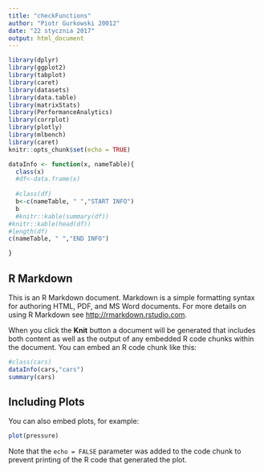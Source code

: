 ```yaml
---
title: "checkFunctions"
author: "Piotr Gurkowski 20012"
date: "22 stycznia 2017"
output: html_document
---
```


```r
library(dplyr)
library(ggplot2)
library(tabplot)
library(caret)
library(datasets)
library(data.table)
library(matrixStats)
library(PerformanceAnalytics)
library(corrplot)
library(plotly)
library(mlbench)
library(caret)
knitr::opts_chunk$set(echo = TRUE)
```


```r
dataInfo <- function(x, nameTable){
  class(x)
  #df<-data.frame(x)
  
  #class(df)
  b<-c(nameTable, " ","START INFO")
  b
  #knitr::kable(summary(df))
#knitr::kable(head(df))
#length(df)
c(nameTable, " ","END INFO")

}

```


## R Markdown

This is an R Markdown document. Markdown is a simple formatting syntax for authoring HTML, PDF, and MS Word documents. For more details on using R Markdown see <http://rmarkdown.rstudio.com>.

When you click the **Knit** button a document will be generated that includes both content as well as the output of any embedded R code chunks within the document. You can embed an R code chunk like this:

```r
#class(cars)
dataInfo(cars,"cars")
summary(cars)
```

## Including Plots

You can also embed plots, for example:

```r
plot(pressure)
```

Note that the `echo = FALSE` parameter was added to the code chunk to prevent printing of the R code that generated the plot.
